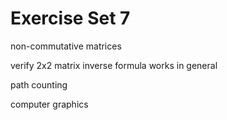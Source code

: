 # Exercise Set 7 {-}

non-commutative matrices

verify 2x2 matrix inverse formula works in general


path counting

computer graphics

